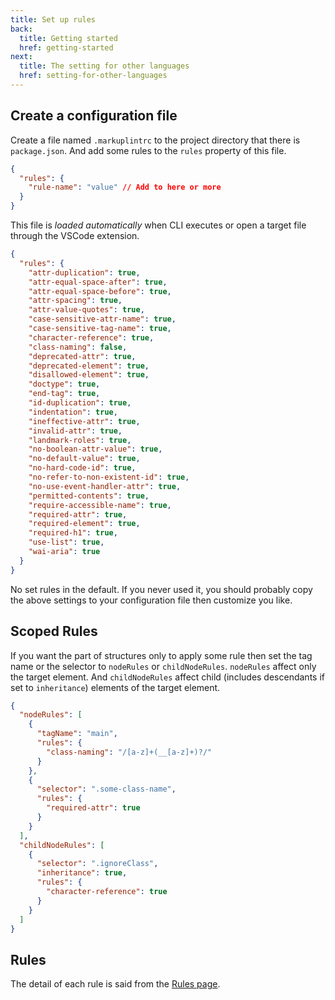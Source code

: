 ```yaml
---
title: Set up rules
back:
  title: Getting started
  href: getting-started
next:
  title: The setting for other languages
  href: setting-for-other-languages
---
```


## Create a configuration file

Create a file named `.markuplintrc` to the project directory that there is `package.json`.
And add some rules to the `rules` property of this file.

```json
{
  "rules": {
    "rule-name": "value" // Add to here or more
  }
}
```

This file is _loaded automatically_ when CLI executes or open a target file through the VSCode extension.

```json
{
  "rules": {
    "attr-duplication": true,
    "attr-equal-space-after": true,
    "attr-equal-space-before": true,
    "attr-spacing": true,
    "attr-value-quotes": true,
    "case-sensitive-attr-name": true,
    "case-sensitive-tag-name": true,
    "character-reference": true,
    "class-naming": false,
    "deprecated-attr": true,
    "deprecated-element": true,
    "disallowed-element": true,
    "doctype": true,
    "end-tag": true,
    "id-duplication": true,
    "indentation": true,
    "ineffective-attr": true,
    "invalid-attr": true,
    "landmark-roles": true,
    "no-boolean-attr-value": true,
    "no-default-value": true,
    "no-hard-code-id": true,
    "no-refer-to-non-existent-id": true,
    "no-use-event-handler-attr": true,
    "permitted-contents": true,
    "require-accessible-name": true,
    "required-attr": true,
    "required-element": true,
    "required-h1": true,
    "use-list": true,
    "wai-aria": true
  }
}
```

No set rules in the default. If you never used it, you should probably copy the above settings to your configuration file then customize you like.

## Scoped Rules

If you want the part of structures only to apply some rule then set the tag name or the selector to `nodeRules` or `childNodeRules`.
`nodeRules` affect only the target element. And `childNodeRules` affect child (includes descendants if set to `inheritance`) elements of the target element.

```json
{
  "nodeRules": [
    {
      "tagName": "main",
      "rules": {
        "class-naming": "/[a-z]+(__[a-z]+)?/"
      }
    },
    {
      "selector": ".some-class-name",
      "rules": {
        "required-attr": true
      }
    }
  ],
  "childNodeRules": [
    {
      "selector": ".ignoreClass",
      "inheritance": true,
      "rules": {
        "character-reference": true
      }
    }
  ]
}
```

## Rules

The detail of each rule is said from the [Rules page](/rules).
